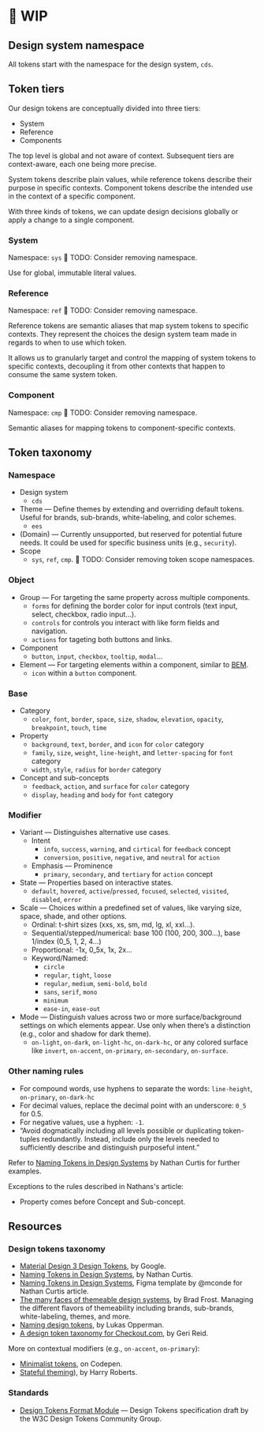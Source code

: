 
<Meta title="Design Tokens Taxonomy" />

# 🚧 WIP

## Design system namespace

All tokens start with the namespace for the design system, `cds`.

## Token tiers

Our design tokens are conceptually divided into three tiers:

- System
- Reference
- Components

The top level is global and not aware of context. Subsequent tiers are context-aware, each one being more precise.

System tokens describe plain values, while reference tokens describe their purpose in specific contexts. Component tokens describe the intended use in the context of a specific component.

With three kinds of tokens, we can update design decisions globally or apply a change to a single component.

### System

Namespace: `sys`
🔴 TODO: Consider removing namespace.

Use for global, immutable literal values.

### Reference

Namespace: `ref`
🔴 TODO: Consider removing namespace.

Reference tokens are semantic aliases that map system tokens to specific contexts. They represent the choices the design system team made in regards to when to use which token.

It allows us to granularly target and control the mapping of system tokens to specific contexts, decoupling it from other contexts that happen to consume the same system token.

### Component

Namespace: `cmp`
🔴 TODO: Consider removing namespace.

Semantic aliases for mapping tokens to component-specific contexts.

## Token taxonomy

### Namespace

- Design system
  - `cds`
- Theme — Define themes by extending and overriding default tokens. Useful for brands, sub-brands, white-labeling, and color schemes.
  - `ees`
- (Domain) — Currently unsupported, but reserved for potential future needs. It could be used for specific business units (e.g., `security`).
- Scope
  - `sys`, `ref`, `cmp`. 🔴 TODO: Consider removing token scope namespaces.

### Object

- Group — For targeting the same property across multiple components.
  - `forms` for defining the border color for input controls (text input, select, checkbox, radio input…).
  - `controls` for controls you interact with like form fields and navigation.
  - `actions` for tageting both buttons and links.
- Component
  - `button`, `input`, `checkbox`, `tooltip`, `modal`…
- Element — For targeting elements within a component, similar to [BEM](https://getbem.com/).
  - `icon` within a `button` component.

### Base

- Category
  - `color`, `font`, `border`, `space`, `size`, `shadow`, `elevation`, `opacity`, `breakpoint`, `touch`, `time`
- Property
  - `background`, `text`, `border`, and `icon` for `color` category
  - `family`, `size`, `weight`, `line-height`, and `letter-spacing` for `font` category
  - `width`, `style`, `radius` for `border` category  
- Concept and sub-concepts
  - `feedback`, `action`, and `surface` for `color` category
  - `display`, `heading` and `body` for `font` category 

### Modifier

- Variant — Distinguishes alternative use cases.
  - Intent
    - `info`, `success`, `warning`, and `cirtical` for `feedback` concept
    - `conversion`, `positive`, `negative`, and `neutral` for `action`
  - Emphasis — Prominence
    - `primary`, `secondary`, and `tertiary` for `action` concept 
- State — Properties based on interactive states.
  - `default`, `hovered`, `active`/`pressed`, `focused`, `selected`, `visited`, `disabled`,  `error`
- Scale — Choices within a predefined set of values, like varying size, space, shade, and other options.
  - Ordinal: t-shirt sizes (xxs, xs, sm, md, lg, xl, xxl…).
  - Sequential/stepped/numerical: base 100 (100, 200, 300…), base 1/index (0_5, 1, 2, 4…)
  - Proportional: -1x, 0_5x, 1x, 2x…
  - Keyword/Named:
    - `circle`
    - `regular`, `tight`, `loose`
    - `regular`, `medium`, `semi-bold`, `bold`
    - `sans`, `serif`, `mono`
    - `minimum`
    - `ease-in`, `ease-out`
- Mode — Distinguish values across two or more surface/background settings on which elements appear. Use only when there’s a distinction (e.g., color and shadow for dark theme).
  - `on-light`, `on-dark`, `on-light-hc`, `on-dark-hc`, or any colored surface like `invert`, `on-accent`, `on-primary`, `on-secondary`, `on-surface`.

### Other naming rules

- For compound words, use hyphens to separate the words: `line-height`, `on-primary`, `on-dark-hc`
- For decimal values, replace the decimal point with an underscore: `0_5` for 0.5.
- For negative values, use a hyphen: `-1`.
- “Avoid dogmatically including all levels possible or duplicating token-tuples redundantly. Instead, include only the levels needed to sufficiently describe and distinguish purposeful intent.”

Refer to [Naming Tokens in Design Systems](https://medium.com/eightshapes-llc/naming-tokens-in-design-systems-9e86c7444676) by Nathan Curtis for further examples.

Exceptions to the rules described in Nathans's article:

- Property comes before Concept and Sub-concept.

## Resources

### Design tokens taxonomy

- [Material Design 3 Design Tokens](https://m3.material.io/foundations/design-tokens/overview), by Google.
- [Naming Tokens in Design Systems](https://medium.com/eightshapes-llc/naming-tokens-in-design-systems-9e86c7444676), by Nathan Curtis.
- [Naming Tokens in Design Systems](https://www.figma.com/community/file/1096728307713953219), Figma template by @mconde for Nathan Curtis article.
- [The many faces of themeable design systems](https://bradfrost.com/blog/post/the-many-faces-of-themeable-design-systems/), by Brad Frost. Managing the different flavors of themeability including brands, sub-brands, white-labeling, themes, and more.
- [Naming design tokens](https://uxdesign.cc/naming-design-tokens-9454818ed7cb), by Lukas Opperman.
- [A design token taxonomy for Checkout.com](https://www.gerireid.com/design-token-taxonomy.html), by Geri Reid.

More on contextual modifiers (e.g., `on-accent`, `on-primary`):

- [Minimalist tokens](https://codepen.io/mikemai2awesome/pen/bGMpKWQ/9aa5fa652ea0f810a9649255a60acd26), on Codepen.
- [Stateful theming](https://speakerdeck.com/csswizardry/4half-methods-for-theming-in-s-css?slide=32)), by Harry Roberts.

### Standards

- [Design Tokens Format Module](https://design-tokens.github.io/community-group/format/) — Design Tokens specification draft by the W3C Design Tokens Community Group.
